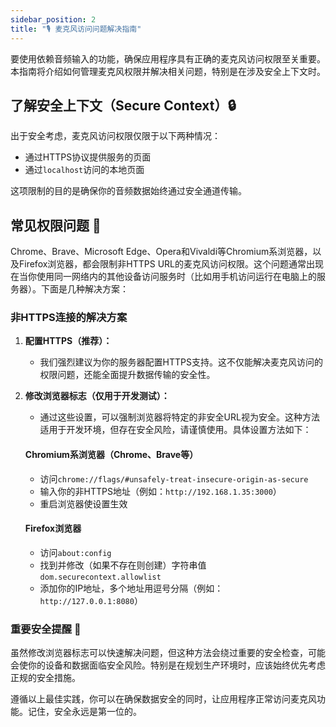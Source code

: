 ```yaml
---
sidebar_position: 2
title: "🎙️ 麦克风访问问题解决指南"
---
```


要使用依赖音频输入的功能，确保应用程序具有正确的麦克风访问权限至关重要。本指南将介绍如何管理麦克风权限并解决相关问题，特别是在涉及安全上下文时。

## 了解安全上下文（Secure Context）🔒

出于安全考虑，麦克风访问权限仅限于以下两种情况：
- 通过HTTPS协议提供服务的页面
- 通过`localhost`访问的本地页面

这项限制的目的是确保你的音频数据始终通过安全通道传输。

## 常见权限问题 🚫

Chrome、Brave、Microsoft Edge、Opera和Vivaldi等Chromium系浏览器，以及Firefox浏览器，都会限制非HTTPS URL的麦克风访问权限。这个问题通常出现在当你使用同一网络内的其他设备访问服务时（比如用手机访问运行在电脑上的服务器）。下面是几种解决方案：

### 非HTTPS连接的解决方案

1. **配置HTTPS（推荐）：**
   - 我们强烈建议为你的服务器配置HTTPS支持。这不仅能解决麦克风访问的权限问题，还能全面提升数据传输的安全性。

2. **修改浏览器标志（仅用于开发测试）：**
   - 通过这些设置，可以强制浏览器将特定的非安全URL视为安全。这种方法适用于开发环境，但存在安全风险，请谨慎使用。具体设置方法如下：

   #### Chromium系浏览器（Chrome、Brave等）
   - 访问`chrome://flags/#unsafely-treat-insecure-origin-as-secure`
   - 输入你的非HTTPS地址（例如：`http://192.168.1.35:3000`）
   - 重启浏览器使设置生效

   #### Firefox浏览器
   - 访问`about:config`
   - 找到并修改（如果不存在则创建）字符串值`dom.securecontext.allowlist`
   - 添加你的IP地址，多个地址用逗号分隔（例如：`http://127.0.0.1:8080`）

### 重要安全提醒 🚨

虽然修改浏览器标志可以快速解决问题，但这种方法会绕过重要的安全检查，可能会使你的设备和数据面临安全风险。特别是在规划生产环境时，应该始终优先考虑正规的安全措施。

遵循以上最佳实践，你可以在确保数据安全的同时，让应用程序正常访问麦克风功能。记住，安全永远是第一位的。